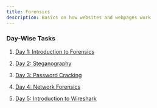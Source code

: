 ```yaml
---
title: Forensics
description: Basics on how websites and webpages work
---
```


### Day-Wise Tasks


<Steps>

1.  [Day 1: Introduction to Forensics](./day-1)

2.  [Day 2: Steganography](./day-2)

3.  [Day 3: Password Cracking](./day-3)

4.  [Day 4: Network Forensics](./day-4)

5.  [Day 5: Introduction to Wireshark](./day-5)
</Steps>



